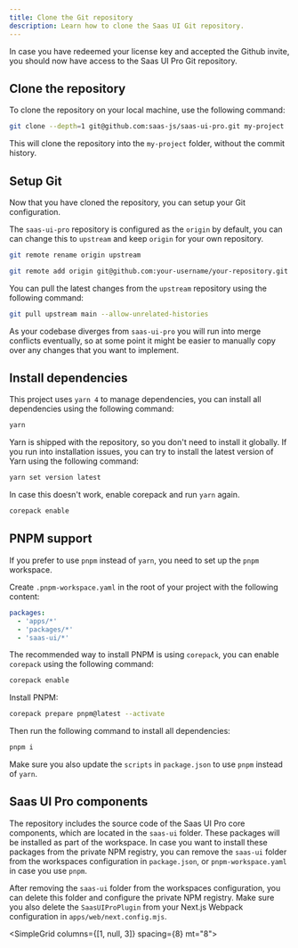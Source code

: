 ```yaml
---
title: Clone the Git repository
description: Learn how to clone the Saas UI Git repository.
---
```


In case you have redeemed your license key and accepted the Github invite, you should now have access to the Saas UI Pro Git repository.

## Clone the repository

To clone the repository on your local machine, use the following command:

```bash
git clone --depth=1 git@github.com:saas-js/saas-ui-pro.git my-project
```

This will clone the repository into the `my-project` folder, without the commit history.

## Setup Git

Now that you have cloned the repository, you can setup your Git configuration.

The `saas-ui-pro` repository is configured as the `origin` by default,
you can can change this to `upstream` and keep `origin` for your own repository.

```bash
git remote rename origin upstream

git remote add origin git@github.com:your-username/your-repository.git
```

You can pull the latest changes from the `upstream` repository using the following command:

```bash
git pull upstream main --allow-unrelated-histories
```

As your codebase diverges from `saas-ui-pro` you will run into merge conflicts eventually,
so at some point it might be easier to manually copy over any changes that you want to implement.

## Install dependencies

This project uses `yarn 4` to manage dependencies, you can install all dependencies using the following command:

```bash
yarn
```

Yarn is shipped with the repository, so you don't need to install it globally.
If you run into installation issues, you can try to install the latest version of Yarn using the following command:

```bash
yarn set version latest
```

In case this doesn't work, enable corepack and run `yarn` again.

```bash
corepack enable
```

## PNPM support

If you prefer to use `pnpm` instead of `yarn`, you need to set up the `pnpm` workspace.

Create `.pnpm-workspace.yaml` in the root of your project with the following content:

```yaml
packages:
  - 'apps/*'
  - 'packages/*'
  - 'saas-ui/*'
```

The recommended way to install PNPM is using `corepack`, you can enable `corepack` using the following command:

```bash
corepack enable
```

Install PNPM:

```bash
corepack prepare pnpm@latest --activate
```

Then run the following command to install all dependencies:

```bash
pnpm i
```

Make sure you also update the `scripts` in `package.json` to use `pnpm` instead of `yarn`.

## Saas UI Pro components

The repository includes the source code of the Saas UI Pro core components, which are located in the `saas-ui` folder.
These packages will be installed as part of the workspace. In case you want to install these packages from the private NPM registry,
you can remove the `saas-ui` folder from the workspaces configuration in `package.json`, or `pnpm-workspace.yaml` in case you use `pnpm`.

After removing the `saas-ui` folder from the workspaces configuration, you can delete this folder and configure the private NPM registry.
Make sure you also delete the `SaasUIProPlugin` from your Next.js Webpack configuration in `apps/web/next.config.mjs`.

<SimpleGrid columns={[1, null, 3]} spacing={8} mt="8">
  <QuickLink
    href="/docs/pro/installation/private-npm/npm"
    width="100%"
    title="NPM"
    description="Install Saas UI Pro with NPM."
    label="Instructions"
  />
  <QuickLink
    href="/docs/pro/installation/private-npm/yarn"
    width="100%"
    title="Yarn"
    description="Install Saas UI Pro with Yarn."
    label="Instructions"
  />
  <QuickLink
    href="/docs/pro/installation/private-npm/pnpm"
    width="100%"
    title="PNPM"
    description="Install Saas UI Pro with PNPM."
    label="Instructions"
  />
</SimpleGrid>
